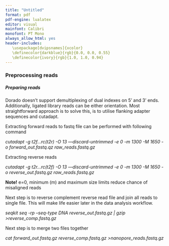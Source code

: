 ```yaml
---
title: "Untitled"
format: pdf
pdf-engine: lualatex
editor: visual
mainfont: Calibri
monofont: PT Mono
always_allow_html: yes
header-includes:
   \usepackage[dvipsnames]{xcolor}
   \definecolor{darkblue}{rgb}{0.0, 0.0, 0.55}
   \definecolor{ivory}{rgb}{1.0, 1.0, 0.94}
---
```


### Preprocessing reads

##### Preparing reads

Dorado doesn't support demultiplexing of dual indexes on 5' and 3' ends. Additionally, ligated library reads can be either orientation. Most straightforward approach is to solve this, is to utilise flanking adapter sequences and cutadapt.

Extracting forward reads to fastq file can be performed with following command

*cutadapt -g t2f...rc(t2r) -O 13 —discard-untrimmed -e 0 -m 1300 -M 1650 -o forward_out.fastq.qz raw_reads.fastq.gz*

Extracting reverse reads

*cutadapt -g t2r...rc(t2f) -O 13 —discard-untrimmed -e 0 -m 1300 -M 1650 -o reverse_out.fastq.gz raw_reads.fastq.gz*

**Note!** e=0, minimum (m) and maximum size limits reduce chance of misaligned reads

Next step is to reverse complement reverse read file and join all reads to single file. This will make life easier later in the data analysis workflow.

*seqkit seq -rp --seq-type DNA reverse_out.fastq.gz \| gzip \>reverse_comp.fastq.gz*

Next step is to merge two files together

*cat forward_out.fastq.gz reverse_comp.fastq.gz \>nanopore_reads.fastq.gz*
